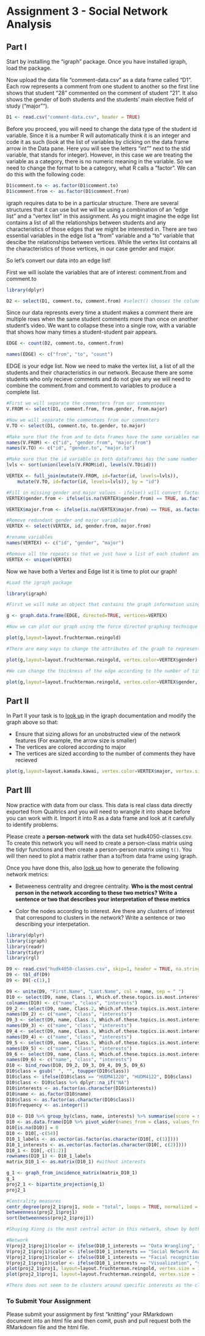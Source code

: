 # Assignment 3 - Social Network Analysis

## Part I
Start by installing the "igraph" package. Once you have installed igraph, load the package.

Now upload the data file "comment-data.csv" as a data frame called "D1". Each row represents a comment from one student to another so the first line shows that student "28" commented on the comment of student "21". It also shows the gender of both students and the students' main elective field of study ("major"").

```r
D1 <- read.csv("comment-data.csv", header = TRUE)
```

Before you proceed, you will need to change the data type of the student id variable. Since it is a number R will automatically think it is an integer and code it as such (look at the list of variables by clicking on the data frame arrow in the Data pane. Here you will see the letters "int"" next to the stid variable, that stands for integer). However, in this case we are treating the variable as a category, there is no numeric meaning in the variable. So we need to change the format to be a category, what R calls a "factor". We can do this with the following code:

```r
D1$comment.to <- as.factor(D1$comment.to)
D1$comment.from <- as.factor(D1$comment.from)
```

igraph requires data to be in a particular structure. There are several structures that it can use but we will be using a combination of an "edge list" and a "vertex list" in this assignment. As you might imagine the edge list contains a list of all the relationships between students and any characteristics of those edges that we might be interested in. There are two essential variables in the edge list a "from" variable and a "to" variable that descibe the relationships between vertices. While the vertex list contains all the characteristics of those vertices, in our case gender and major.

So let's convert our data into an edge list!

First we will isolate the variables that are of interest: comment.from and comment.to

```r
library(dplyr)

D2 <- select(D1, comment.to, comment.from) #select() chooses the columns
```

Since our data represnts every time a student makes a comment there are multiple rows when the same student comments more than once on another student's video. We want to collapse these into a single row, with a variable that shows how many times a student-student pair appears.

```r

EDGE <- count(D2, comment.to, comment.from)

names(EDGE) <- c("from", "to", "count")

```

EDGE is your edge list. Now we need to make the vertex list, a list of all the students and their characteristics in our network. Because there are some students who only recieve comments and do not give any we will need to combine the comment.from and comment.to variables to produce a complete list.

```r
#First we will separate the commenters from our commentees
V.FROM <- select(D1, comment.from, from.gender, from.major)

#Now we will separate the commentees from our commenters
V.TO <- select(D1, comment.to, to.gender, to.major)

#Make sure that the from and to data frames have the same variables names
names(V.FROM) <- c("id", "gender.from", "major.from")
names(V.TO) <- c("id", "gender.to", "major.to")

#Make sure that the id variable in both dataframes has the same number of levels
lvls <- sort(union(levels(V.FROM$id), levels(V.TO$id)))

VERTEX <- full_join(mutate(V.FROM, id=factor(id, levels=lvls)),
    mutate(V.TO, id=factor(id, levels=lvls)), by = "id")

#Fill in missing gender and major values - ifelse() will convert factors to numerical values so convert to character
VERTEX$gender.from <- ifelse(is.na(VERTEX$gender.from) == TRUE, as.factor(as.character(VERTEX$gender.to)), as.factor(as.character(VERTEX$gender.from)))

VERTEX$major.from <- ifelse(is.na(VERTEX$major.from) == TRUE, as.factor(as.character(VERTEX$major.to)), as.factor(as.character(VERTEX$major.from)))

#Remove redundant gender and major variables
VERTEX <- select(VERTEX, id, gender.from, major.from)

#rename variables
names(VERTEX) <- c("id", "gender", "major")

#Remove all the repeats so that we just have a list of each student and their characteristics
VERTEX <- unique(VERTEX)

```

Now we have both a Vertex and Edge list it is time to plot our graph!

```r
#Load the igraph package

library(igraph)

#First we will make an object that contains the graph information using our two dataframes EDGE and VERTEX. Notice that we have made "directed = TRUE" - our graph is directed since comments are being given from one student to another.

g <- graph.data.frame(EDGE, directed=TRUE, vertices=VERTEX)

#Now we can plot our graph using the force directed graphing technique - our old friend Fruchertman-Reingold!

plot(g,layout=layout.fruchterman.reingold)

#There are many ways to change the attributes of the graph to represent different characteristics of the newtork. For example, we can color the nodes according to gender.

plot(g,layout=layout.fruchterman.reingold, vertex.color=VERTEX$gender)

#We can change the thickness of the edge according to the number of times a particular student has sent another student a comment.

plot(g,layout=layout.fruchterman.reingold, vertex.color=VERTEX$gender, edge.width=EDGE$count)

```

## Part II

In Part II your task is to [look up](http://igraph.org/r/) in the igraph documentation and modify the graph above so that:

* Ensure that sizing allows for an unobstructed view of the network features (For example, the arrow size is smaller)
* The vertices are colored according to major
* The vertices are sized according to the number of comments they have recieved

```r

plot(g,layout=layout.kamada.kawai, vertex.color=VERTEX$major, vertex.size = (EDGE$count*12.5), edge.width=1, margin=-.3, edge.arrow.size=.5, edge.arrow.width=1)

```


## Part III

Now practice with data from our class. This data is real class data directly exported from Qualtrics and you will need to wrangle it into shape before you can work with it. Import it into R as a data frame and look at it carefully to identify problems.

Please create a **person-network** with the data set hudk4050-classes.csv. To create this network you will need to create a person-class matrix using the tidyr functions and then create a person-person matrix using `t()`. You will then need to plot a matrix rather than a to/from data frame using igraph.

Once you have done this, also [look up](http://igraph.org/r/) how to generate the following network metrics:

* Betweeness centrality and dregree centrality. **Who is the most central person in the network according to these two metrics? Write a sentence or two that describes your interpretation of these metrics**

* Color the nodes according to interest. Are there any clusters of interest that correspond to clusters in the network? Write a sentence or two describing your interpetation.
```r
library(dplyr)
library(igraph)
library(readr)
library(tidyr)
library(rgl)

D9 <- read.csv("hudk4050-classes.csv", skip=1, header = TRUE, na.strings="", stringsAsFactors = TRUE)
D9 <- tbl_df(D9)
D9 <- D9[-c(1),]

D9 <- unite(D9, "First.Name", "Last.Name", col = name, sep = " ")
D10 <- select(D9, name, Class.1, Which.of.these.topics.is.most.interesting.to.you.)
colnames(D10) <- c("name", "class", "interests")
D9_2 <- select(D9, name, Class.2, Which.of.these.topics.is.most.interesting.to.you.)
names(D9_2) <- c("name", "class", "interests")
D9_3 <- select(D9, name, Class.3, Which.of.these.topics.is.most.interesting.to.you.)
names(D9_3) <- c("name", "class", "interests")
D9_4 <- select(D9, name, Class.4, Which.of.these.topics.is.most.interesting.to.you.)
names(D9_4) <- c("name", "class", "interests")
D9_5 <- select(D9, name, Class.5, Which.of.these.topics.is.most.interesting.to.you.)
names(D9_5) <- c("name", "class", "interests")
D9_6 <- select(D9, name, Class.6, Which.of.these.topics.is.most.interesting.to.you.)
names(D9_6) <- c("name", "class", "interests")
D10 <- bind_rows(D10, D9_2, D9_3, D9_4, D9_5, D9_6)
D10$class = gsub(" ", "", toupper(D10$class))
D10$class <- ifelse(D10$class == "HUDM41220", "HUDM4122", D10$class)
D10$class <- D10$class %>% dplyr::na_if("NA")
D10$interests <- as.factor(as.character(D10$interests))
D10$name <- as.factor(D10$name)
D10$class <- as.factor(as.character(D10$class))
D10$frequency <- as.integer(1)

D10 <- D10 %>% group_by(class, name, interests) %>% summarise(score = sum(frequency))
D10 <- as.data.frame(D10 %>% pivot_wider(names_from = class, values_from = score))
D10[is.na(D10)] = 0
D10 <- D10[,-c(54)]
D10_1_labels <- as.vector(as.factor(as.character(D10[, c(1)])))
D10_1_interests <- as.vector(as.factor(as.character(D10[, c(2)])))
D10_1 <- D10[,-c(1:2)]
rownames(D10_1) <- D10_1_labels
matrix_D10_1 <- as.matrix(D10_1) #without interests

g_1 <- graph_from_incidence_matrix(matrix_D10_1)
g_1
proj2_1 <- bipartite_projection(g_1)
proj2_1

#Centrality measures
centr_degree(proj2_1$proj1, mode = "total", loops = TRUE, normalized = TRUE)
betweenness(proj2_1$proj1)
sort(betweenness(proj2_1$proj1))

#Shuying Xiong is the most central actor in this network, shown by both the degree centrality measure of 43 and betweenness centrality measure of 50.07. The degree centrality measure of 43 means Shuying is connected to 43 other actors while the highest betweenness centrality measure shows that Shuying is the node through which the highest number of shortest paths pass, i.e., Shuying is the most central "bridge" that connects any pair of actors in the network.

#Network
V(proj2_1$proj1)$color <- ifelse(D10_1_interests == "Data Wrangling", "dodgerblue3","seagreen")
V(proj2_1$proj1)$color <- ifelse(D10_1_interests == "Social Network Analysis", "red",V(proj2_1$proj1)$color)
V(proj2_1$proj1)$color <- ifelse(D10_1_interests == "Facial recognition", "purple",V(proj2_1$proj1)$color)
V(proj2_1$proj1)$color <- ifelse(D10_1_interests == "Visualization", "yellow",V(proj2_1$proj1)$color)
plot(proj2_1$proj1, layout=layout.fruchterman.reingold, vertex.size = 10, vertex.color = V(proj2_1$proj1)$color, edge.width = E(proj2_1$proj1)$weight, edge.color = "magenta", edge.curved=.2, diag = FALSE, margin = -.07, vertex.label.cex=0.9)
plot(proj2_1$proj1, layout=layout.fruchterman.reingold, vertex.size = 10, vertex.color = V(proj2_1$proj1)$color, edge.width = E(proj2_1$proj1)$weight, edge.color = "magenta", edge.curved=.2, diag = FALSE, margin = -.07, vertex.label = NA)

#There does not seem to be clusters around specific interests as the cluster in the center, wherein many students form connections, has nodes or vertices of various colors indicating variability in students' interests.

```


### To Submit Your Assignment

Please submit your assignment by first "knitting" your RMarkdown document into an html file and then comit, push and pull request both the RMarkdown file and the html file.
